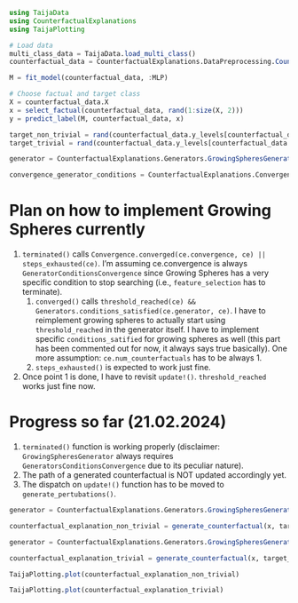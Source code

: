 ```julia
using TaijaData
using CounterfactualExplanations
using TaijaPlotting
```

```julia
# Load data
multi_class_data = TaijaData.load_multi_class()
counterfactual_data = CounterfactualExplanations.DataPreprocessing.CounterfactualData(multi_class_data[1], multi_class_data[2])

M = fit_model(counterfactual_data, :MLP)

# Choose factual and target class
X = counterfactual_data.X
x = select_factual(counterfactual_data, rand(1:size(X, 2)))
y = predict_label(M, counterfactual_data, x)

target_non_trivial = rand(counterfactual_data.y_levels[counterfactual_data.y_levels .!= y[1]])
target_trivial = rand(counterfactual_data.y_levels[counterfactual_data.y_levels .== y[1]])

generator = CounterfactualExplanations.Generators.GrowingSpheresGenerator()

convergence_generator_conditions = CounterfactualExplanations.Convergence.GeneratorConditionsConvergence(max_iter=1000)
```

# Plan on how to implement Growing Spheres currently

1. `terminated()` calls `Convergence.converged(ce.convergence, ce) || steps_exhausted(ce)`. I'm assuming ce.convergence is always `GeneratorConditionsConvergence` since Growing Spheres has a very specific condition to stop searching (i.e., `feature_selection` has to terminate).
   1. `converged()` calls `threshold_reached(ce) && Generators.conditions_satisfied(ce.generator, ce)`. I have to reimplement growing spheres to actually start using `threshold_reached` in the generator itself. I have to implement specific `conditions_satified` for growing spheres as well (this part has been commented out for now, it always says true basically). One more assumption: `ce.num_counterfactuals` has to be always 1.
   2. `steps_exhausted()` is expected to work just fine.
2. Once point 1 is done, I have to revisit `update!()`. `threshold_reached` works just fine now.

# Progress so far (21.02.2024)
1. `terminated()` function is working properly (disclaimer: `GrowingSpheresGenerator` always requires `GeneratorsConditionsConvergence` due to its peculiar nature).
2. The path of a generated counterfactual is NOT updated accordingly yet.
3. The dispatch on `update!()` function has to be moved to `generate_pertubations()`.

```julia
generator = CounterfactualExplanations.Generators.GrowingSpheresGenerator()

counterfactual_explanation_non_trivial = generate_counterfactual(x, target_non_trivial, counterfactual_data, M, generator; convergence = convergence_generator_conditions)
```

```julia
generator = CounterfactualExplanations.Generators.GrowingSpheresGenerator()

counterfactual_explanation_trivial = generate_counterfactual(x, target_trivial, counterfactual_data, M, generator; convergence = convergence_generator_conditions)
```

```julia
TaijaPlotting.plot(counterfactual_explanation_non_trivial)
```

```julia
TaijaPlotting.plot(counterfactual_explanation_trivial)
```
